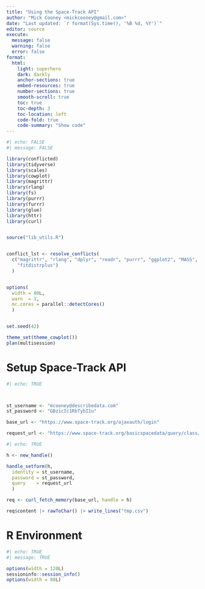```yaml
---
title: "Using the Space-Track API"
author: "Mick Cooney <mickcooney@gmail.com>"
date: "Last updated: `r format(Sys.time(), '%B %d, %Y')`"
editor: source
execute:
  message: false
  warning: false
  error: false
format:
  html:
    light: superhero
    dark: darkly
    anchor-sections: true
    embed-resources: true
    number-sections: true
    smooth-scroll: true
    toc: true
    toc-depth: 3
    toc-location: left
    code-fold: true
    code-summary: "Show code"
---
```


```r
#| echo: FALSE
#| message: FALSE

library(conflicted)
library(tidyverse)
library(scales)
library(cowplot)
library(magrittr)
library(rlang)
library(fs)
library(purrr)
library(furrr)
library(glue)
library(httr)
library(curl)


source("lib_utils.R")


conflict_lst <- resolve_conflicts(
  c("magrittr", "rlang", "dplyr", "readr", "purrr", "ggplot2", "MASS",
    "fitdistrplus")
  )


options(
  width = 80L,
  warn  = 1,
  mc.cores = parallel::detectCores()
  )


set.seed(42)

theme_set(theme_cowplot())
plan(multisession)
```


# Setup Space-Track API

```r
#| echo: TRUE



st_username <- "mcooney@describedata.com"
st_password <- "GBzicIc1RbTybI1u"

base_url <- "https://www.space-track.org/ajaxauth/login"

request_url <- "https://www.space-track.org/basicspacedata/query/class/gp_history/NORAD_CAT_ID/28472/orderby/EPOCH asc/format/csv/emptyresult/show"
```


```r
#| echo: TRUE

h <- new_handle()

handle_setform(h,
  identity = st_username,
  password = st_password,
  query    = request_url
  )

req <- curl_fetch_memory(base_url, handle = h)

req$content |> rawToChar() |> write_lines("tmp.csv")

```




# R Environment

```r
#| echo: TRUE
#| message: TRUE

options(width = 120L)
sessioninfo::session_info()
options(width = 80L)
```
